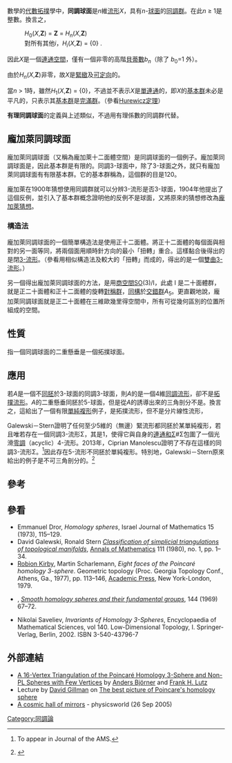 數學的[[代數拓撲|代數拓撲]]學中，'''同調球面'''是''n''維[[流形|流形]]''X''，具有''n''-[[球面|球面]]的[[同調群|同調群]]。在此''n'' ≥ 1是整數。換言之，
:''H''<sub>0</sub>(''X'','''Z''') = '''Z''' = ''H''<sub>''n''</sub>(''X'','''Z''')
:對所有其他''i''，''H''<sub>''i''</sub>(''X'','''Z''') = {0} .

因此''X''是一個[[連通空間|連通空間]]，僅有一個非零的高階[[貝蒂數|貝蒂數]]''b''<sub>''n''</sub>（除了 ''b''<sub>0</sub>=1 外）。

由於''H''<sub>''n''</sub>(''X'','''Z''')非零，故''X''是[[緊緻|緊緻]]及[[可定向|可定向]]的。

當''n'' > 1時，雖然''H''<sub>1</sub>(''X'','''Z''') = {0}，不過並不表示''X''是[[單連通|單連通]]的，即''X''的[[基本群|基本群]]未必是平凡的，只表示其[[基本群|基本群]]是[[完滿群|完滿群]]。（參看[[Hurewicz定理|Hurewicz定理]]）

'''有理同調球面'''的定義與上述類似，不過用有理係數的同調群代替。

==龐加萊同調球面==
龐加萊同調球面（又稱為龐加萊十二面體空間）是同調球面的一個例子。龐加萊同調球面是{{tsl|en|spherical 3-manifold|球面3-流形}}，因此基本群是有限的。同調3-球面中，除了3-球面之外，就只有龐加萊同調球面有有限基本群。它的基本群稱為{{tsl|en|binary icosahedral group}}，這個群的目是120。

龐加萊在1900年猜想使用同調群就可以分辨3-流形是否3-球面，1904年他提出了這個反例，並引入了基本群概念證明他的反例不是球面，又將原來的猜想修改為[[龐加萊猜想|龐加萊猜想]]。

===構造法===
龐加萊同調球面的一個簡單構造法是使用正十二面體。將正十二面體的每個面與相對的另一面等同，將兩個面用順時針方向的最小「扭轉」重合。這樣黏合後得出的是閉[[3-流形|3-流形]]。（參看用相似構造法及較大的「扭轉」而成的{{tsl|en|Seifert–Weber space}}，得出的是一個[[雙曲流形|雙曲3-流形]]。）

另一個得出龐加萊同調球面的方法，是用[[商空間|商空間]]SO(3)/I，此處 I 是二十面體群，就是正二十面體和正十二面體的旋轉[[對稱群|對稱群]]，[[群同構|同構]]於[[交錯群|交錯群]]''A''<sub>5</sub>。更直觀地說，龐加萊同調球面就是正二十面體在三維歐幾里得空間中，所有可從幾何區別的位置所組成的空間。

==性質==
{{tsl|en|Double suspension theorem|二重懸垂定理}}指一個同調球面的二重懸垂是一個拓撲球面。

==應用==

若''A''是一個不[[同胚|同胚]]於3-球面的同調3-球面，則''A''的{{tsl|en|suspension (topology)|懸垂}}是一個4維[[同調流形|同調流形]]，卻不是[[拓撲流形|拓撲流形]]。''A''的二重懸垂同胚於5-球面，但是從''A''的{{tsl|en|Triangulation (topology)|三角剖分}}誘導出來的三角剖分不是{{tsl|en|Piecewise linear manifold|分片線性流形}}。換言之，這給出了一個有限[[單純複形|單純複形]]例子，是拓撲流形，但不是分片線性流形，

Galewski－Stern證明了任何至少5維的（無邊）緊流形都同胚於某單純複形，若且唯若存在一個同調3-流形Σ，其{{tsl|en|Rokhlin invariant|Rokhlin不變量}}是1，使得它與自身的[[連通和|連通和]]Σ#Σ包圍了一個光滑[[零調|零調]]（acyclic）4-流形。2013年，Ciprian Manolescu證明了不存在這樣的同調3-流形Σ。<ref>{{cite arXiv |last=Manolescu|first=Ciprian |eprint=1303.2354 |title=Pin(2)-equivariant Seiberg-Witten Floer homology and the Triangulation Conjecture}} To appear in Journal of the AMS.</ref>因此存在5-流形不同胚於單純複形。特別地，Galewski－Stern原來給出的例子是不可三角剖分的。<ref>{{cite journal|title=A universal 5-manifold with respect to simplicial triangulations, in Geometric topology|author=D. Galewski and R. Stern|journal=Geometric topology (Proc. Georgia Topology Conf., Athens, Ga., 1977)|publisher=Academic Press|location=New York|year=1979|page=pp.345–350}}</ref>

==參考==
{{reflist}}
==參看==
*  Emmanuel Dror, ''Homology spheres'', Israel Journal of Mathematics 15 (1973), 115–129. {{MathSciNet|0328926}}
* David Galewski, Ronald Stern [http://links.jstor.org/sici?sici=0003-486X%28198001%292%3A111%3A1%3C1%3ACOSTOT%3E2.0.CO%3B2-N    ''Classification of simplicial triangulations of topological manifolds''],  [[數學年刊|Annals of Mathematics]] 111 (1980), no. 1, pp. 1–34.
* [[羅比恩·卡比|Robion Kirby]], Martin Scharlemann, ''Eight faces of the Poincaré homology 3-sphere''. Geometric topology (Proc. Georgia Topology Conf., Athens, Ga., 1977), pp. 113–146, [[Academic_Press|Academic Press]], New York-London, 1979.
* {{tsl|en|Michel Kervaire}}, ''[http://links.jstor.org/sici?sici=0002-9947%28196910%29144%3C67%3ASHSATF%3E2.0.CO%3B2-G Smooth homology spheres and their fundamental groups]'', {{tsl|en|Transactions of the American Mathematical Society}} 144 (1969) 67–72.  {{MathSciNet|0253347}}
* Nikolai Saveliev, ''Invariants of Homology 3-Spheres'', Encyclopaedia of Mathematical Sciences, vol 140. Low-Dimensional Topology, I. Springer-Verlag, Berlin, 2002.  {{MathSciNet|1941324}} ISBN 3-540-43796-7

==外部連結==
*[http://www.eg-models.de/models/Simplicial_Manifolds/2003.04.001/_preview.html A 16-Vertex Triangulation of the Poincaré Homology 3-Sphere and Non-PL Spheres with Few Vertices] {{Wayback|url=http://www.eg-models.de/models/Simplicial_Manifolds/2003.04.001/_preview.html |date=20200203113150 }} by [[Anders_Björner|Anders Björner]] and [[Frank_H._Lutz|Frank H. Lutz]]
*Lecture by [[David_Gillman|David Gillman]] on [http://media.pims.math.ca/realvideo-ram/science/2002/cascade/gillman/gillman.ram The best picture of Poincare's homology sphere ] {{Wayback|url=http://media.pims.math.ca/realvideo-ram/science/2002/cascade/gillman/gillman.ram |date=20160303174804 }}
*[http://physicsworld.com/cws/article/print/23009 A cosmic hall of mirrors] {{Wayback|url=http://physicsworld.com/cws/article/print/23009 |date=20120225002759 }} - physicsworld (26 Sep 2005)

[[Category:同調論|Category:同調論]]